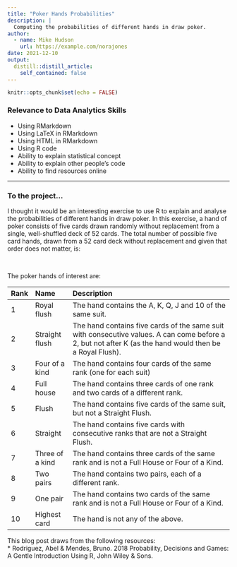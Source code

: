 ```yaml
---
title: "Poker Hands Probabilities"
description: |
  Computing the probabilities of different hands in draw poker.
author:
  - name: Mike Hudson
    url: https://example.com/norajones
date: 2021-12-10
output:
  distill::distill_article:
    self_contained: false
---
```



```r
knitr::opts_chunk$set(echo = FALSE)
```

### Relevance to Data Analytics Skills
* Using RMarkdown
* Using LaTeX in RMarkdown
* Using HTML in RMarkdown
* Using R code
* Ability to explain statistical concept
* Ability to explain other people's code
* Ability to find resources online

---
### To the project...
I thought it would be an interesting exercise to use R to explain and analyse the probabilities of different hands in draw poker. In this exercise, a hand of poker consists of five cards drawn randomly without replacement from a single, well-shuffled deck of 52 cards. The total number of possible five card hands, drawn from a 52 card deck without replacement and given that order does not matter, is:<br>

\begin{align*}
Total\ number\ of\ possible\ poker\ hands = 52C5 & = \frac{52!}{5! \times 47!} \\
\\
& = \frac{52 \times 51 \times 50 \times 49 \times 48}{5 \times 4 \times 3 \times 2 \times 1} \\
\\
& = 2,598,960
\end{align*}

<br>

The poker hands of interest are:<br>

<table style="width: 100%">
    <colgroup>
        <col style="width: 7%;">
        <col style="width: 17%;">
        <col style="width: 76%;">
    </colgroup>
    <thead>
        <tr>
            <th style="text-align:left;">Rank</th>
            <th style="text-align:left;">Name</th>
            <th style="text-align:left;">Description</th>
        </tr>
    </thead>
    <tbody>
        <tr>
            <td style="text-align:left;">1</td>
            <td style="text-align:left;">Royal flush</td>
            <td style="text-align:left;">The hand contains the A, K, Q, J and 10 of the same suit.</td>
        </tr>
        <tr>
            <td style="text-align:left;">2</td>
            <td style="text-align:left;">Straight flush</td>
            <td style="text-align:left;">The hand contains five cards of the same suit with consecutive values. A can come before a 2, but not after K (as the hand would then be a Royal Flush).</td>
        </tr>
        <tr>
            <td style="text-align:left;">3</td>
            <td style="text-align:left;">Four of a kind</td>
            <td style="text-align:left;">The hand contains four cards of the same rank (one for each suit)</td>
        </tr>
        <tr>
            <td style="text-align:left;">4</td>
            <td style="text-align:left;">Full house</td>
            <td style="text-align:left;">The hand contains three cards of one rank and two cards of a different rank.</td>
        </tr>
        <tr>
            <td style="text-align:left;">5</td>
            <td style="text-align:left;">Flush</td>
            <td style="text-align:left;">The hand contains five cards of the same suit, but not a Straight Flush.</td>
        </tr>
        <tr>
            <td style="text-align:left;">6</td>
            <td style="text-align:left;">Straight</td>
            <td style="text-align:left;">The hand contains five cards with consecutive ranks that are not a Straight Flush.</td>
        </tr>
        <tr>
            <td style="text-align:left;">7</td>
            <td style="text-align:left;">Three of a kind</td>
            <td style="text-align:left;">The hand contains three cards of the same rank and is not a Full House or Four of a Kind.</td>
        </tr>
        <tr>
            <td style="text-align:left;">8</td>
            <td style="text-align:left;">Two pairs</td>
            <td style="text-align:left;">The hand contains two pairs, each of a different rank.</td>
        </tr>
        <tr>
            <td style="text-align:left;">9</td>
            <td style="text-align:left;">One pair</td>
            <td style="text-align:left;">The hand contains two cards of the same rank and is not a Full House or Four of a Kind.</td>
        </tr>
        <tr>
            <td style="text-align:left;">10</td>
            <td style="text-align:left;">Highest card</td>
            <td style="text-align:left;">The hand is not any of the above.</td>
        </tr>
    </tbody>
</table>

This blog post draws from the following resources:<br>
* Rodriguez, Abel & Mendes, Bruno. 2018 Probability, Decisions and Games: A Gentle Introduction Using R, John Wiley & Sons.


